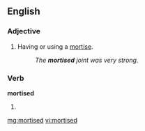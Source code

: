 ==English==

===Adjective===
{{en-adj|-}}

# Having or using a [[mortise]].
#: ''The '''mortised''' joint was very strong.''

===Verb===
'''mortised'''

# {{past of|mortised}}

[[mg:mortised]]
[[vi:mortised]]